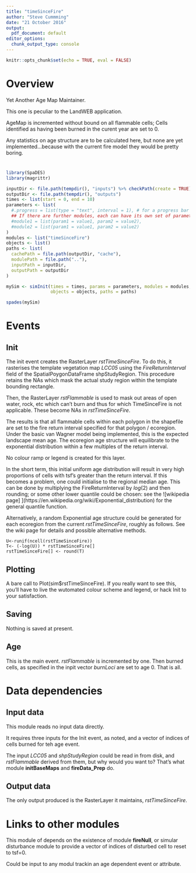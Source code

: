```yaml
---
title: "timeSinceFire"
author: "Steve Cummming"
date: "21 October 2016"
output:
  pdf_document: default
editor_options: 
  chunk_output_type: console
---
```


```r
knitr::opts_chunk$set(echo = TRUE, eval = FALSE)
```

# Overview

Yet Another Age Map Maintainer.

This one is peculiar to the LandWEB application.

AgeMap is incremented without bound on all flammable cells;
Cells identified as having been burned in the curent year are set to 0.

Any statistics on age structure are to be calculated here, but none are yet implemented...because with the current fire model they would be pretty boring. 

#

```r
library(SpaDES)
library(magrittr)

inputDir <- file.path(tempdir(), "inputs") %>% checkPath(create = TRUE)
outputDir <- file.path(tempdir(), "outputs")
times <- list(start = 0, end = 10)
parameters <- list(
  #.progress = list(type = "text", interval = 1), # for a progress bar
  ## If there are further modules, each can have its own set of parameters:
  #module1 = list(param1 = value1, param2 = value2),
  #module2 = list(param1 = value1, param2 = value2)
)
modules <- list("timeSinceFire")
objects <- list()
paths <- list(
  cachePath = file.path(outputDir, "cache"),
  modulePath = file.path(".."),
  inputPath = inputDir,
  outputPath = outputDir
)

mySim <- simInit(times = times, params = parameters, modules = modules,
                 objects = objects, paths = paths)

spades(mySim)
```

# Events

## Init

The init event creates the RasterLayer _rstTimeSinceFire_. To do this, it rasterises the template vegetation map _LCC05_ using the _FireReturnInterval_ field of the SpatialPoygonDataFrame shpStudyRegion. This procedure retains the NAs which mask the actual study region within the template bounding rectangle. 

Then, the RasterLayer _rstFlammable_ is used to mask out areas of open water, rock, etc which can't burn and thus for which TimeSinceFire is not applicable. These become NAs in _rstTimeSinceFire_. 

The results is that all flammable cells within each polygon in the shapefile are set to the fire return interval specified for that polygon / ecoregion. Under the basic van Wagner model being implemented, this is the expected landscape mean age. The ecoregion age structure will equilibrate to the exponential distribution within a few multiples of the return interval. 

No colour ramp or legend is created for this layer.

In the short term, this initial uniform age distribution will result in very high proportions of cells with tsf's greater than the return interval. If this becomes a problem, one could initialise to the regional median age. This can be done by multiplying the FireReturnInterval by $log(2)$ and then rounding; or some other lower quantile could be chosen: see the ![wikipedia page] ](https://en.wikipedia.org/wiki/Exponential_distribution) for the general quantile function.

Alternatively, a random Exponential age structure could be generated for each ecoregion from the current _rstTimeSinceFire_, roughly as follows. See the wiki page for details and possible alternative methods.

```
U<-runif(ncell(rstTimeSinceFire))
T<- (-log(U)) * rstTimeSinceFire[]
rstTimeSinceFire[] <- round(T)
```

 

## Plotting

A bare call to Plot(sim$rstTimeSinceFire). If you really want to see this, you'll have to live the wutomated colour scheme and legend, or hack Init to your satisfaction.

## Saving

Nothing is saved at present. 

## Age

This is the main event. _rstFlammable_ is incremented by one. Then burned cells, as specified in the inpit vector _burnLoci_ are set to age 0. That is all. 

# Data dependencies

## Input data
This module reads no input data directly.

It requires three inputs for the Init event, as noted, and a vector of indices of cells burned for teh age event.

The input _LCC05_ and _shpStudyRegion_ could be read in from disk, and _rstFlammable_ derived from them, but why would you want to? That's what module __initBaseMaps__ and __fireData_Prep__ do.


## Output data

The only output produced is the RasterLayer it maintains, _rstTimeSinceFire_.

# Links to other modules

This module of depends on the existence of module __fireNull__, or simular disturbance module to provide a vector of indices of disturbed cell to reset to tsf=0.  

Could be input to any modul trackin an age dependent event or attribute.



